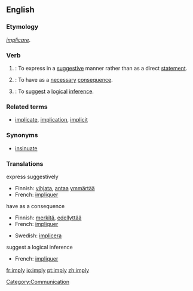 ==English==

===Etymology===
{{L.}} ''[[implicare]]''.

===Verb===
{{en-infl-reg-consonant-y|impl|y|}}

# {{transitive}}: To express in a [[suggestive]] manner rather than as a direct [[statement]].
# {{transitive}}: To have as a [[necessary]] [[consequence]].
# {{transitive}}: To [[suggest]] a [[logical]] [[inference]].

===Related terms===
*[[implicate]], [[implication]], [[implicit]]

===Synonyms===
*[[insinuate]]

===Translations===
;express suggestively
{{top}}
*Finnish: [[vihjata]], [[antaa]] [[ymmärtää]]
*French: [[impliquer]]
{{mid}}
{{bottom}}

;have as a consequence
{{top}}
*Finnish:  [[merkitä]], [[edellyttää]]
*French: [[impliquer]]
{{mid}}
*Swedish: [[implicera]]
{{bottom}}

;suggest a logical inference
{{top}}
*French: [[impliquer]]
{{mid}}
{{bottom}}

[[Category:Communication]]

[[fr:imply]]
[[io:imply]]
[[pt:imply]]
[[zh:imply]]